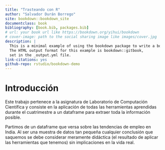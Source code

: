 ```yaml
--- 
title: "Trasteando con R"
author: "Salvador Durán Borrego"
site: bookdown::bookdown_site
documentclass: book
bibliography: [book.bib, packages.bib]
# url: your book url like https://bookdown.org/yihui/bookdown
# cover-image: path to the social sharing image like images/cover.jpg
description: |
  This is a minimal example of using the bookdown package to write a book.
  The HTML output format for this example is bookdown::gitbook,
  set in the _output.yml file.
link-citations: yes
github-repo: rstudio/bookdown-demo
---
```


# Introducción

Este trabajo pertenece a la asignatura de Laboratorio de Computación Científica
y consiste en la aplicación de todas las herramientas aprendidas durante el cuatrimestre
a un dataframe para extraer toda la información posible.

Partimos de un dataframe que versa sobre las tendencias de empleo en India. Al ser una
muestra de datos tan pequeña cualquier conclusión que saquemos se debe considerar 
meramente didáctica (el resultado de aplicar las herramientas que tenemos) 
sin implicaciones en la vida real.

